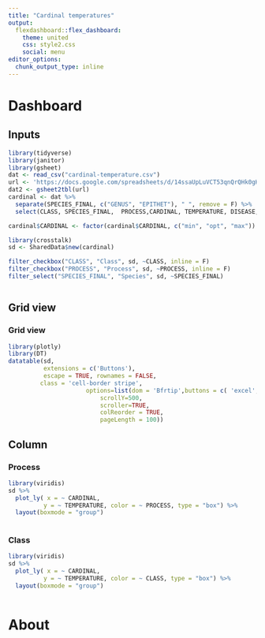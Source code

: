 ```yaml
---
title: "Cardinal temperatures"
output: 
  flexdashboard::flex_dashboard:
    theme: united
    css: style2.css
    social: menu
editor_options: 
  chunk_output_type: inline
---
```

    

Dashboard
=====================================  


Inputs {.sidebar}
-------------------------------------



```r
library(tidyverse)
library(janitor)
library(gsheet)
dat <- read_csv("cardinal-temperature.csv")
url <- 'https://docs.google.com/spreadsheets/d/14ssaUpLuVCT53qnQrQHk0gHh2SFn2prUY6Af078P648/edit?usp=sharing'
dat2 <- gsheet2tbl(url)
cardinal <- dat %>% 
  separate(SPECIES_FINAL, c("GENUS", "EPITHET"), " ", remove = F) %>% 
  select(CLASS, SPECIES_FINAL,  PROCESS,CARDINAL, TEMPERATURE, DISEASE, HOST_PLANT)

cardinal$CARDINAL <- factor(cardinal$CARDINAL, c("min", "opt", "max"))
```

   
```r
library(crosstalk)
sd <- SharedData$new(cardinal)
```

```r

filter_checkbox("CLASS", "Class", sd, ~CLASS, inline = F)
filter_checkbox("PROCESS", "Process", sd, ~PROCESS, inline = F)
filter_select("SPECIES_FINAL", "Species", sd, ~SPECIES_FINAL)



```
    
Grid view
-------------------------------------
    
### Grid view
   



```r
library(plotly)
library(DT)
datatable(sd, 
          extensions = c('Buttons'),
          escape = TRUE, rownames = FALSE,
         class = 'cell-border stripe',
                      options=list(dom = 'Bfrtip',buttons = c( 'excel', 'pdf'),deferRender=TRUE, 
                          scrollY=500, 
                          scroller=TRUE,
                          colReorder = TRUE,
                          pageLength = 100))

```
   

   
Column {.tabset data-width=500}
-------------------------------------
   
### Process

```r
library(viridis)
sd %>% 
  plot_ly( x = ~ CARDINAL,
          y = ~ TEMPERATURE, color = ~ PROCESS, type = "box") %>% 
  layout(boxmode = "group")
 
```   
 


### Class

```r
library(viridis)
sd %>% 
  plot_ly( x = ~ CARDINAL,
          y = ~ TEMPERATURE, color = ~ CLASS, type = "box") %>% 
  layout(boxmode = "group")
 
```   

About 
===========



